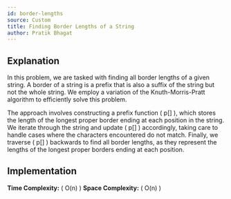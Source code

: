 ```yaml
---
id: border-lengths
source: Custom
title: Finding Border Lengths of a String
author: Pratik Bhagat
---
```


## Explanation

In this problem, we are tasked with finding all border lengths of a given string. A border of a string is a prefix that is also a suffix of the string but not the whole string. We employ a variation of the Knuth-Morris-Pratt algorithm to efficiently solve this problem.

The approach involves constructing a prefix function \( p[] \), which stores the length of the longest proper border ending at each position in the string. We iterate through the string and update \( p[] \) accordingly, taking care to handle cases where the characters encountered do not match. Finally, we traverse \( p[] \) backwards to find all border lengths, as they represent the lengths of the longest proper borders ending at each position.

## Implementation

**Time Complexity:** \( O(n) \)
**Space Complexity:** \( O(n) \)

```cpp

